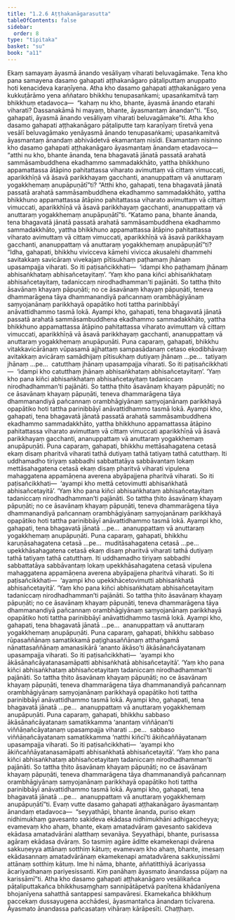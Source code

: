 ```yaml
---
title: "1.2.6 Aṭṭhakanāgarasutta"
tableOfContents: false
sidebar:
  order: 8
type: "tipitaka"
basket: "su"
book: "a11"
---
```



<DynamicBreadcrumb />

<Division number="16" book="a11" bookNo="17" page="542">

<Paragraph number="143" book="a11">
Ekaṃ samayaṃ āyasmā ānando vesāliyaṃ viharati beluvagāmake. Tena kho pana samayena dasamo gahapati aṭṭhakanāgaro pāṭaliputtaṃ anuppatto hoti kenacideva karaṇīyena.
</Paragraph>

<Paragraph number="144" book="a11">
Atha kho dasamo gahapati aṭṭhakanāgaro yena kukkuṭārāmo yena aññataro bhikkhu tenupasaṅkami; upasaṅkamitvā taṃ bhikkhuṃ etadavoca—  “kahaṃ nu kho, bhante, āyasmā ānando etarahi viharati? Dassanakāmā hi mayaṃ, bhante, āyasmantaṃ ānandan”ti. “Eso, gahapati, āyasmā ānando vesāliyaṃ viharati beluvagāmake”ti.
</Paragraph>

<Paragraph number="145" book="a11">
Atha kho dasamo gahapati aṭṭhakanāgaro pāṭaliputte taṃ karaṇīyaṃ tīretvā yena vesālī beluvagāmako yenāyasmā ānando tenupasaṅkami; upasaṅkamitvā āyasmantaṃ ānandaṃ abhivādetvā ekamantaṃ nisīdi. Ekamantaṃ nisinno kho dasamo gahapati aṭṭhakanāgaro āyasmantaṃ ānandaṃ etadavoca—  “atthi nu kho, bhante ānanda, tena bhagavatā jānatā passatā arahatā sammāsambuddhena ekadhammo sammadakkhāto, yattha bhikkhuno appamattassa ātāpino pahitattassa viharato avimuttaṃ vā cittaṃ vimuccati, aparikkhīṇā vā āsavā parikkhayaṃ gacchanti, ananuppattaṃ vā anuttaraṃ yogakkhemaṃ anupāpuṇātī”ti? “Atthi kho, gahapati, tena bhagavatā jānatā passatā arahatā sammāsambuddhena ekadhammo sammadakkhāto, yattha bhikkhuno appamattassa ātāpino pahitattassa viharato avimuttaṃ vā cittaṃ vimuccati, aparikkhīṇā vā āsavā parikkhayaṃ gacchanti, ananuppattaṃ vā anuttaraṃ yogakkhemaṃ anupāpuṇātī”ti.
</Paragraph>

<Paragraph number="146" book="a11">
“Katamo pana, bhante ānanda, tena bhagavatā jānatā passatā arahatā sammāsambuddhena ekadhammo sammadakkhāto, yattha bhikkhuno appamattassa ātāpino pahitattassa viharato avimuttaṃ vā cittaṃ vimuccati, aparikkhīṇā vā āsavā parikkhayaṃ gacchanti, ananuppattaṃ vā anuttaraṃ yogakkhemaṃ anupāpuṇātī”ti? “Idha, gahapati, bhikkhu vivicceva kāmehi vivicca akusalehi dhammehi savitakkaṃ savicāraṃ vivekajaṃ pītisukhaṃ paṭhamaṃ jhānaṃ upasampajja viharati. So iti paṭisañcikkhati—  ‘idampi kho paṭhamaṃ jhānaṃ abhisaṅkhataṃ abhisañcetayitaṃ’. ‘Yaṃ kho pana kiñci abhisaṅkhataṃ abhisañcetayitaṃ, tadaniccaṃ nirodhadhamman’ti pajānāti. So tattha ṭhito āsavānaṃ khayaṃ pāpuṇāti; no ce āsavānaṃ khayaṃ pāpuṇāti, teneva dhammarāgena tāya dhammanandiyā pañcannaṃ orambhāgiyānaṃ saṃyojanānaṃ parikkhayā opapātiko hoti tattha parinibbāyī anāvattidhammo tasmā lokā. Ayampi kho, gahapati, tena bhagavatā jānatā passatā arahatā sammāsambuddhena ekadhammo sammadakkhāto, yattha bhikkhuno appamattassa ātāpino pahitattassa viharato avimuttaṃ vā cittaṃ vimuccati, aparikkhīṇā vā āsavā parikkhayaṃ gacchanti, ananuppattaṃ vā anuttaraṃ yogakkhemaṃ anupāpuṇāti.
</Paragraph>

<Paragraph number="147" book="a11">
Puna caparaṃ, gahapati, bhikkhu vitakkavicārānaṃ vūpasamā ajjhattaṃ sampasādanaṃ cetaso ekodibhāvaṃ avitakkaṃ avicāraṃ samādhijaṃ pītisukhaṃ dutiyaṃ jhānaṃ …pe…  tatiyaṃ jhānaṃ …pe…  catutthaṃ jhānaṃ upasampajja viharati. So iti paṭisañcikkhati—  ‘idampi kho catutthaṃ jhānaṃ abhisaṅkhataṃ abhisañcetayitaṃ’. ‘Yaṃ kho pana kiñci abhisaṅkhataṃ abhisañcetayitaṃ tadaniccaṃ nirodhadhamman’ti pajānāti. So tattha ṭhito āsavānaṃ khayaṃ pāpuṇāti; no ce āsavānaṃ khayaṃ pāpuṇāti, teneva dhammarāgena tāya dhammanandiyā pañcannaṃ orambhāgiyānaṃ saṃyojanānaṃ parikkhayā opapātiko hoti tattha parinibbāyī anāvattidhammo tasmā lokā. Ayampi kho, gahapati, tena bhagavatā jānatā passatā arahatā sammāsambuddhena ekadhammo sammadakkhāto, yattha bhikkhuno appamattassa ātāpino pahitattassa viharato avimuttaṃ vā cittaṃ vimuccati aparikkhīṇā vā āsavā parikkhayaṃ gacchanti, ananuppattaṃ vā anuttaraṃ yogakkhemaṃ anupāpuṇāti.
</Paragraph>

<Paragraph number="148" book="a11">
Puna caparaṃ, gahapati, bhikkhu mettāsahagatena cetasā ekaṃ disaṃ pharitvā viharati tathā dutiyaṃ tathā tatiyaṃ tathā catutthaṃ. Iti uddhamadho tiriyaṃ sabbadhi sabbattatāya sabbāvantaṃ lokaṃ mettāsahagatena cetasā ekaṃ disaṃ pharitvā viharati vipulena mahaggatena appamāṇena averena abyāpajjena pharitvā viharati. So iti paṭisañcikkhati—  ‘ayampi kho mettā cetovimutti abhisaṅkhatā abhisañcetayitā’. ‘Yaṃ kho pana kiñci abhisaṅkhataṃ abhisañcetayitaṃ tadaniccaṃ nirodhadhamman’ti pajānāti. So tattha ṭhito āsavānaṃ khayaṃ pāpuṇāti; no ce āsavānaṃ khayaṃ pāpuṇāti, teneva dhammarāgena tāya dhammanandiyā pañcannaṃ orambhāgiyānaṃ saṃyojanānaṃ parikkhayā opapātiko hoti tattha parinibbāyī anāvattidhammo tasmā lokā. Ayampi kho, gahapati, tena bhagavatā jānatā …pe…  ananuppattaṃ vā anuttaraṃ yogakkhemaṃ anupāpuṇāti.
</Paragraph>

<Paragraph number="149" book="a11">
Puna caparaṃ, gahapati, bhikkhu karuṇāsahagatena cetasā …pe…  muditāsahagatena cetasā …pe…  upekkhāsahagatena cetasā ekaṃ disaṃ pharitvā viharati tathā dutiyaṃ tathā tatiyaṃ tathā catutthaṃ. Iti uddhamadho tiriyaṃ sabbadhi sabbattatāya sabbāvantaṃ lokaṃ upekkhāsahagatena cetasā vipulena mahaggatena appamāṇena averena abyāpajjena pharitvā viharati. So iti paṭisañcikkhati—  ‘ayampi kho upekkhācetovimutti abhisaṅkhatā abhisañcetayitā’. ‘Yaṃ kho pana kiñci abhisaṅkhataṃ abhisañcetayitaṃ tadaniccaṃ nirodhadhamman’ti pajānāti. So tattha ṭhito āsavānaṃ khayaṃ pāpuṇāti; no ce āsavānaṃ khayaṃ pāpuṇāti, teneva dhammarāgena tāya dhammanandiyā pañcannaṃ orambhāgiyānaṃ saṃyojanānaṃ parikkhayā opapātiko hoti tattha parinibbāyī anāvattidhammo tasmā lokā. Ayampi kho, gahapati, tena bhagavatā jānatā …pe…  ananuppattaṃ vā anuttaraṃ yogakkhemaṃ anupāpuṇāti.
</Paragraph>

<Paragraph number="150" book="a11">
Puna caparaṃ, gahapati, bhikkhu sabbaso rūpasaññānaṃ samatikkamā paṭighasaññānaṃ atthaṅgamā nānattasaññānaṃ amanasikārā ‘ananto ākāso’ti ākāsānañcāyatanaṃ upasampajja viharati. So iti paṭisañcikkhati—  ‘ayampi kho ākāsānañcāyatanasamāpatti abhisaṅkhatā abhisañcetayitā’. ‘Yaṃ kho pana kiñci abhisaṅkhataṃ abhisañcetayitaṃ tadaniccaṃ nirodhadhamman’ti pajānāti. So tattha ṭhito āsavānaṃ khayaṃ pāpuṇāti; no ce āsavānaṃ khayaṃ pāpuṇāti, teneva dhammarāgena tāya dhammanandiyā pañcannaṃ orambhāgiyānaṃ saṃyojanānaṃ parikkhayā opapātiko hoti tattha parinibbāyī anāvattidhammo tasmā lokā. Ayampi kho, gahapati, tena bhagavatā jānatā …pe…  ananuppattaṃ vā anuttaraṃ yogakkhemaṃ anupāpuṇāti.
</Paragraph>

<Paragraph number="151" book="a11">
Puna caparaṃ, gahapati, bhikkhu sabbaso ākāsānañcāyatanaṃ samatikkamma ‘anantaṃ viññāṇan’ti viññāṇañcāyatanaṃ upasampajja viharati …pe…  sabbaso viññāṇañcāyatanaṃ samatikkamma ‘natthi kiñcī’ti ākiñcaññāyatanaṃ upasampajja viharati. So iti paṭisañcikkhati—  ‘ayampi kho ākiñcaññāyatanasamāpatti abhisaṅkhatā abhisañcetayitā’. ‘Yaṃ kho pana kiñci abhisaṅkhataṃ abhisañcetayitaṃ tadaniccaṃ nirodhadhamman’ti pajānāti. So tattha ṭhito āsavānaṃ khayaṃ pāpuṇāti; no ce āsavānaṃ khayaṃ pāpuṇāti, teneva dhammarāgena tāya dhammanandiyā pañcannaṃ orambhāgiyānaṃ saṃyojanānaṃ parikkhayā opapātiko hoti tattha parinibbāyī anāvattidhammo tasmā lokā. Ayampi kho, gahapati, tena bhagavatā jānatā …pe…  ananuppattaṃ vā anuttaraṃ yogakkhemaṃ anupāpuṇātī”ti.
</Paragraph>

<Paragraph number="152" book="a11">
Evaṃ vutte dasamo gahapati aṭṭhakanāgaro āyasmantaṃ ānandaṃ etadavoca—  “seyyathāpi, bhante ānanda, puriso ekaṃ nidhimukhaṃ gavesanto sakideva ekādasa nidhimukhāni adhigaccheyya; evamevaṃ kho ahaṃ, bhante, ekaṃ amatadvāraṃ gavesanto sakideva ekādasa amatadvārāni alatthaṃ sevanāya. Seyyathāpi, bhante, purisassa agāraṃ ekādasa dvāraṃ. So tasmiṃ agāre āditte ekamekenapi dvārena sakkuṇeyya attānaṃ sotthiṃ kātuṃ; evamevaṃ kho ahaṃ, bhante, imesaṃ ekādasannaṃ amatadvārānaṃ ekamekenapi amatadvārena sakkuṇissāmi attānaṃ sotthiṃ kātuṃ. Ime hi nāma, bhante, aññatitthiyā ācariyassa ācariyadhanaṃ pariyesissanti. Kiṃ panāhaṃ āyasmato ānandassa pūjaṃ na karissāmī”ti.
</Paragraph>

<Paragraph number="153" book="a11">
Atha kho dasamo gahapati aṭṭhakanāgaro vesālikañca pāṭaliputtakañca bhikkhusaṃghaṃ sannipātāpetvā paṇītena khādanīyena bhojanīyena sahatthā santappesi sampavāresi. Ekamekañca bhikkhuṃ paccekaṃ dussayugena acchādesi, āyasmantañca ānandaṃ ticīvarena. Āyasmato ānandassa pañcasataṃ vihāraṃ kārāpesīti.

</Paragraph>
</Division>

<Paragraph number="154" type="center" book="a11">
Chaṭṭhaṃ.
</Paragraph>